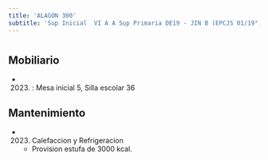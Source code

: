 ```yaml
---
title: 'ALAGON 300'
subtitle: 'Sup Inicial  VI A A Sup Primaria DE19 - JIN B (EPCJS 01/19°) HOMERO MANZI - EPC N° 01 MARIA SILVENTI DE AMATO - ESC. DE MUSICA N° 12'
---
```


#


## Mobiliario

*  (2023) : Mesa inicial 5, Silla escolar 36 





## Mantenimiento

*  (2023) Calefaccion y Refrigeracion 
    + Provision estufa de 3000 kcal.



